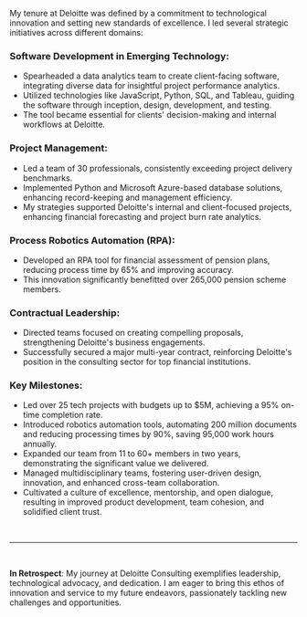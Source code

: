 My tenure at Deloitte was defined by a commitment to technological innovation and setting new standards of excellence. I led several strategic initiatives across different domains:

### Software Development in Emerging Technology:

- Spearheaded a data analytics team to create client-facing software, integrating diverse data for insightful project performance analytics.
- Utilized technologies like JavaScript, Python, SQL, and Tableau, guiding the software through inception, design, development, and testing.
- The tool became essential for clients' decision-making and internal workflows at Deloitte.

### Project Management:

- Led a team of 30 professionals, consistently exceeding project delivery benchmarks.
- Implemented Python and Microsoft Azure-based database solutions, enhancing record-keeping and management efficiency.
- My strategies supported Deloitte's internal and client-focused projects, enhancing financial forecasting and project burn rate analytics.

### Process Robotics Automation (RPA):

- Developed an RPA tool for financial assessment of pension plans, reducing process time by 65% and improving accuracy.
- This innovation significantly benefitted over 265,000 pension scheme members.

### Contractual Leadership:

- Directed teams focused on creating compelling proposals, strengthening Deloitte's business engagements.
- Successfully secured a major multi-year contract, reinforcing Deloitte's position in the consulting sector for top financial institutions.

### Key Milestones:

- Led over 25 tech projects with budgets up to $5M, achieving a 95% on-time completion rate.
- Introduced robotics automation tools, automating 200 million documents and reducing processing times by 90%, saving 95,000 work hours annually.
- Expanded our team from 11 to 60+ members in two years, demonstrating the significant value we delivered.
- Managed multidisciplinary teams, fostering user-driven design, innovation, and enhanced cross-team collaboration.
- Cultivated a culture of excellence, mentorship, and open dialogue, resulting in improved product development, team cohesion, and solidified client trust.

<br />

---

<br />

**In Retrospect**: My journey at Deloitte Consulting exemplifies leadership, technological advocacy, and dedication. I am eager to bring this ethos of innovation and service to my future endeavors, passionately tackling new challenges and opportunities.
